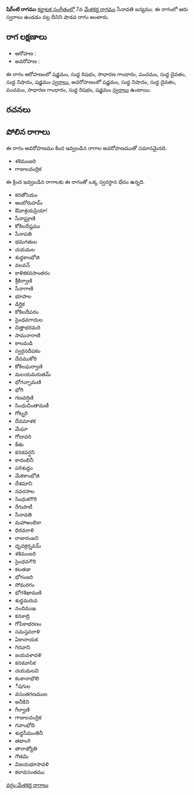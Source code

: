 {{Infobox ragam
	| name          	= షిర్ంటి
	| synonym	    	= 
	| mela          	= 
	| chakra        	= 
	| janaka        	= 
	| type          	= శాడవ
	| arohanam      	= {{svaraC|S|R1|G2|P|D1|N1|S'}} 
	| avarohanam    	= {{svaraC|S'|N1|D1|P|G2|R1|S}}
	| jeeva         	=
	| chhaya        	=
	| nyasa         	=
	| vishesha      	= 
	| equivalent  		= 
}}
{{కర్ణాటక సంగీత రాగాలు}}
'''షిర్ంటి రాగము''' [[కర్ణాటక సంగీతం]]లో 7వ [[మేళకర్త రాగము]] సేనావతి జన్యము.  ఈ రాగంలో ఆరు స్వరాలు ఉండడం వల్ల దీనిని షాడవ రాగం అంటారు.


==రాగ లక్షణాలు==


* ఆరోహణ : {{svaraC|S|R1|G2|P|D1|N1|S'}} 
* అవరోహణ : {{svaraC|S'|N1|D1|P|G2|R1|S}}

ఈ రాగం ఆరోహణంలో షడ్జమం, సుద్ద రిషభం, సాధారణ గాంధారం, పంచమం, సుద్ద దైవతం, సుద్ద నిషాదం, షడ్జమం [[స్వరాలు]], అవరోహణంలో షడ్జమం, సుద్ద నిషాదం, సుద్ద దైవతం, పంచమం, సాధారణ గాంధారం, సుద్ద రిషభం, షడ్జమం [[స్వరాలు]] ఉంటాయి.

==రచనలు==



==పోలిన రాగాలు==
ఈ రాగం అవరోహణము కింద ఇవ్వబడిన రాగాల అవరోహణముతో సమానమైనది.
* శశిమంజరి
* గాజులచంద్రిక

ఈ క్రింద ఇవ్వబడిన రాగాలకు ఈ రాగంతో ఒక్క స్వరస్థాన భేదం ఉన్నది.
* కరతోऽయం
* ఆంబోరుహమ్
* ఔవాశ్రయప్రియా!
* సేనాఘ్రాణి
* కోకిలదీప్తము
* సేనాపతి
* భమగతుల
* చయమల
* శుధ్ధకాంభోజి
* వలవన్
* కాళికకవసాంతరం
* శ్రీకిర్వాణి
* సేనాగాణి
* భూపాల
* డిర్ఘిక
* కోకిలదీపరం
* సైంధవగాదుల
* చిత్తాభరమరి
* సామనారాణి
* కాలమడి
* స్వర్గనదీపకం
* దేవముకోరి
* కోకిలఘర్వాణి
* మలయమరుతమ్
* భోగచ్ఛామణి
* భోగి
* గణవర్షిణి
* సింధుచింతామణీ
* గోట్నరి
* దేవమాళక
* మేఘా
* గోదావరి
* కేతు
* కనకవర్షని
* కాదంబినీ
* పరిశుద్దం
* మేకకాంభోజి
* దేశమాని
* నవరసాల
* సింధుకగౌరి
* రేగుపాటీ
* సేనావతి
* మహాఅంబికా
* ధిరవరాళి
* రాజారంజని
* ధృవక్రర్నవమ్
* శశిమంజరి
* సైంధవగౌరి
* కలతడా
* భోగంజరి
* సోమరగం
* భోగశిఖామణి
* శుధ్ధమరువ
* నందిముఖ
* కనకాద్రి
* గోపికాభరణం
* సమస్తవరాళి
* ఏకానాయక
* గిరవాని
* జయవళావళి
* కనకవాసిక
* చయమలవి
* కంకానాభౌలి
* ీషగుల
* వసంతగణముల
* అనీకిని
* గీర్వాణి
* గాజులచంద్రిక
* గవాంభోది
* శుధ్ధసీమంతినీ
* తటాంగి
* తారాజ్యోతి
* గౌతమి
* విజయభూసావళి
* కలావసంతము



[[వర్గం:మేళకర్త రాగాలు]]
